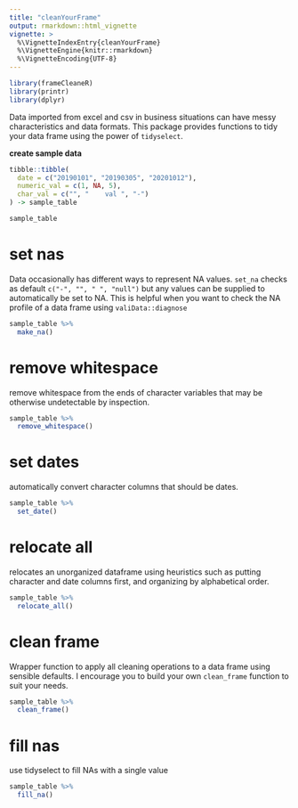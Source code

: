 ```yaml
---
title: "cleanYourFrame"
output: rmarkdown::html_vignette
vignette: >
  %\VignetteIndexEntry{cleanYourFrame}
  %\VignetteEngine{knitr::rmarkdown}
  %\VignetteEncoding{UTF-8}
---
```



```r
library(frameCleaneR)
library(printr)
library(dplyr)
```

Data imported from excel and csv in business situations can have messy characteristics and data formats. This package provides functions to tidy your data frame using the power of `tidyselect`.

**create sample data**

```r
tibble::tibble(
  date = c("20190101", "20190305", "20201012"),
  numeric_val = c(1, NA, 5),
  char_val = c("", "    val ", "-")
) -> sample_table

sample_table
```

# set nas

Data occasionally has different ways to represent NA values. `set_na` checks as default `c("-", "", " ", "null")` but any values can be supplied to automatically be set to NA. This is helpful when you want to check the NA profile of a data frame using `valiData::diagnose`

```r
sample_table %>% 
  make_na()
```

# remove whitespace

remove whitespace from the ends of character variables that may be otherwise undetectable by inspection.

```r
sample_table %>% 
  remove_whitespace()
```

# set dates

automatically convert character columns that should be dates.

```r
sample_table %>% 
  set_date()
```
# relocate all

relocates an unorganized dataframe using heuristics such as putting character and date columns first, and organizing by alphabetical order. 

```r
sample_table %>% 
  relocate_all()
```


# clean frame

Wrapper function to apply all cleaning operations to a data frame using sensible defaults. I encourage you to build your own `clean_frame` function to suit your needs. 

```r
sample_table %>% 
  clean_frame()
```

# fill nas

use tidyselect to fill NAs with a single value

```r
sample_table %>% 
  fill_na()
```

